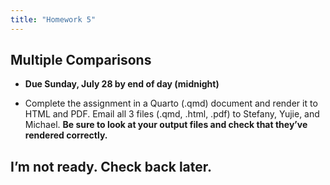 ```yaml
---
title: "Homework 5"
---
```


## Multiple Comparisons

* **Due Sunday, July 28 by end of day (midnight)**

* Complete the assignment in a Quarto (.qmd) document and render it to HTML and PDF. Email all 3 files (.qmd, .html, .pdf) to Stefany, Yujie, and Michael. **Be sure to look at your output files and check that they've rendered correctly.** 

## I'm not ready. Check back later.

